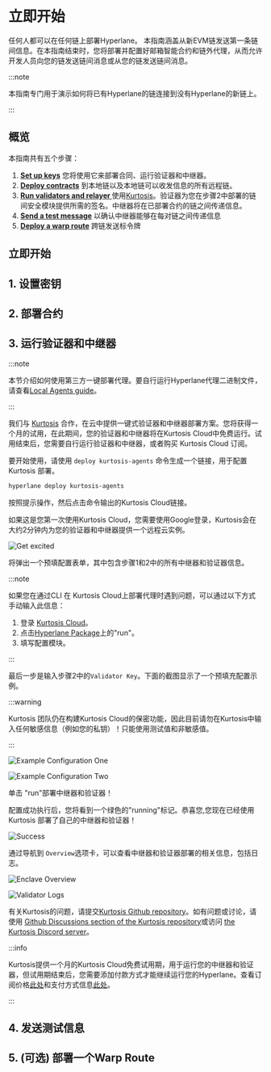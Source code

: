 
# 立即开始

任何人都可以在任何链上部署Hyperlane。
本指南涵盖从新EVM链发送第一条链间信息。在本指南结束时，您将部署并配置好邮箱智能合约和链外代理，从而允许开发人员向您的链发送链间消息或从您的链发送链间消息。

:::note

本指南专门用于演示如何将已有Hyperlane的链连接到没有Hyperlane的新链上。

:::

<TerminologyPartial />

## 概览

本指南共有五个步骤：

1. [<b>Set up keys</b>](#1-set-up-keys) 您将使用它来部署合同、运行验证器和中继器。
2. [<b>Deploy contracts</b>](#2-deploy-contracts) 到本地链以及本地链可以收发信息的所有远程链。
3. [<b>Run validators and relayer </b>](#3-run-validators-relayer)使用[Kurtosis](https://cloud.kurtosis.com)。验证器为您在步骤2中部署的链间安全模块提供所需的签名。中继器将在已部署合约的链之间传递信息。
4. [<b>Send a test message</b>](#4-send-test-messages) 以确认中继器能够在每对链之间传递信息
5. [<b>Deploy a warp route</b>](#5-optional-deploy-a-warp-route) 跨链发送标令牌

## 立即开始

## 1. 设置密钥

<SetupKeysPartial />

## 2. 部署合约

<DeployContractsPartial />

## 3. 运行验证器和中继器

:::note

本节介绍如何使用第三方一键部署代理。要自行运行Hyperlane代理二进制文件，请查看[Local Agents guide](guides/deploy-hyperlane-local-agents.mdx)。

:::

我们与 [Kurtosis](https://www.kurtosis.com/) 合作，在云中提供一键式验证器和中继器部署方案。您将获得一个月的试用，在此期间，您的验证器和中继器将在Kurtosis Cloud中免费运行。试用结束后，您需要自行运行验证器和中继器，或者购买 Kurtosis Cloud 订阅。

要开始使用，请使用 `deploy kurtosis-agents` 命令生成一个链接，用于配置 Kurtosis 部署。

```bash
hyperlane deploy kurtosis-agents
```

按照提示操作，然后点击命令输出的Kurtosis Cloud链接。

如果这是您第一次使用Kurtosis Cloud，您需要使用Google登录，Kurtosis会在大约2分钟内为您的验证器和中继器提供一个远程云实例。

![Get excited](../static/img/kurtosis-get-excited.png)

将弹出一个预填配置表单，其中包含步骤1和2中的所有中继器和验证器信息。

:::note

如果您在通过CLI 在 Kurtosis Cloud上部署代理时遇到问题，可以通过以下方式手动输入此信息：

1. 登录 [Kurtosis Cloud](https://cloud.kurtosis.com/)。
1. 点击[Hyperlane Package](https://cloud.kurtosis.com/gateway/ips/18-206-3-164/ports/9711/catalog/github.com%2Fkurtosis-tech%2Fhyperlane-package)上的"run"。
1. 填写配置模块。

:::

最后一步是输入步骤2中的`Validator Key`。下面的截图显示了一个预填充配置示例。

:::warning

Kurtosis 团队仍在构建Kurtosis Cloud的保密功能，因此目前请勿在Kurtosis中输入任何敏感信息（例如您的私钥）！只能使用测试值和非敏感值。

:::

![Example Configuration One](../static/img/kurtosis-example-config-one.png)

![Example Configuration Two](../static/img/kurtosis-example-config-two.png)

单击 "run"部署中继器和验证器！

配置成功执行后，您将看到一个绿色的"running"标记。恭喜您,您现在已经使用 Kurtosis 部署了自己的中继器和验证器！

![Success](../static/img/kurtosis-success.png)

通过导航到 `Overview`选项卡，可以查看中继器和验证器部署的相关信息，包括日志。

![Enclave Overview](../static/img/kurtosis-enclave-overview.png)

![Validator Logs](../static/img/kurtosis-validator-logs.png)

有关Kurtosis的问题，请提交[Kurtosis Github repository](https://github.com/kurtosis-tech/kurtosis/issues/new/choose)。如有问题或讨论，请使用 [Github Discussions section of the Kurtosis repository](https://github.com/kurtosis-tech/kurtosis/discussions/new?category=q-a)或访问 [the Kurtosis Discord server](https://discord.com/invite/jJFG7XBqcY)。

:::info

Kurtosis提供一个月的Kurtosis Cloud免费试用期，用于运行您的中继器和验证器，但试用期结束后，您需要添加付款方式才能继续运行您的Hyperlane。查看订阅价格[此处](https://kurtosis.com/pricing)和支付方式信息[此处](https://cloud.kurtosis.com/payment-method)。

:::

## 4. 发送测试信息

<SendTestMessagesPartial />

## 5. (可选) 部署一个Warp Route

<DeployWarpRoutePartial />

